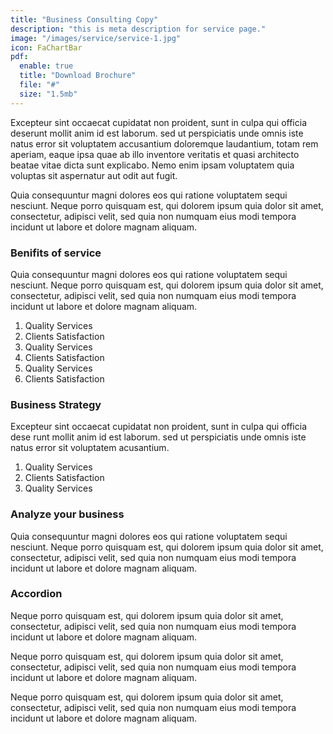 ```yaml
---
title: "Business Consulting Copy"
description: "this is meta description for service page."
image: "/images/service/service-1.jpg"
icon: FaChartBar
pdf:
  enable: true
  title: "Download Brochure"
  file: "#"
  size: "1.5mb"
---
```


Excepteur sint occaecat cupidatat non proident, sunt in culpa qui officia deserunt mollit anim id est laborum. sed ut perspiciatis unde omnis iste natus error sit voluptatem accusantium doloremque laudantium, totam rem aperiam, eaque ipsa quae ab illo inventore veritatis et quasi architecto beatae vitae dicta sunt explicabo. Nemo enim ipsam voluptatem quia voluptas sit aspernatur aut odit aut fugit.

Quia consequuntur magni dolores eos qui ratione voluptatem sequi nesciunt. Neque porro quisquam est, qui dolorem ipsum quia dolor sit amet, consectetur, adipisci velit, sed quia non numquam eius modi tempora incidunt ut labore et dolore magnam aliquam.

### Benifits of service

Quia consequuntur magni dolores eos qui ratione voluptatem sequi nesciunt. Neque porro quisquam est, qui dolorem ipsum quia dolor sit amet, consectetur, adipisci velit, sed quia non numquam eius modi tempora incidunt ut labore et dolore magnam aliquam.

1. Quality Services
2. Clients Satisfaction
3. Quality Services
4. Clients Satisfaction
5. Quality Services
6. Clients Satisfaction

### Business Strategy

Excepteur sint occaecat cupidatat non proident, sunt in culpa qui officia dese runt mollit anim id est laborum. sed ut perspiciatis unde omnis iste natus error sit voluptatem acusantium.

1. Quality Services
2. Clients Satisfaction
3. Quality Services

### Analyze your business

Quia consequuntur magni dolores eos qui ratione voluptatem sequi nesciunt. Neque porro quisquam est, qui dolorem ipsum quia dolor sit amet, consectetur, adipisci velit, sed quia non numquam eius modi tempora incidunt ut labore et dolore magnam aliquam.

### Accordion

<Accordion client:load title="Why should you need to do this?">

Neque porro quisquam est, qui dolorem ipsum quia dolor sit amet, consectetur, adipisci velit, sed quia non numquam eius modi tempora incidunt ut labore et dolore magnam aliquam.

</Accordion>

<Accordion client:load title="How can I adjust Horizontal centering">

Neque porro quisquam est, qui dolorem ipsum quia dolor sit amet, consectetur, adipisci velit, sed quia non numquam eius modi tempora incidunt ut labore et dolore magnam aliquam.

</Accordion>

<Accordion client:load title="Should you use Negative margin?">

Neque porro quisquam est, qui dolorem ipsum quia dolor sit amet, consectetur, adipisci velit, sed quia non numquam eius modi tempora incidunt ut labore et dolore magnam aliquam.

</Accordion>
